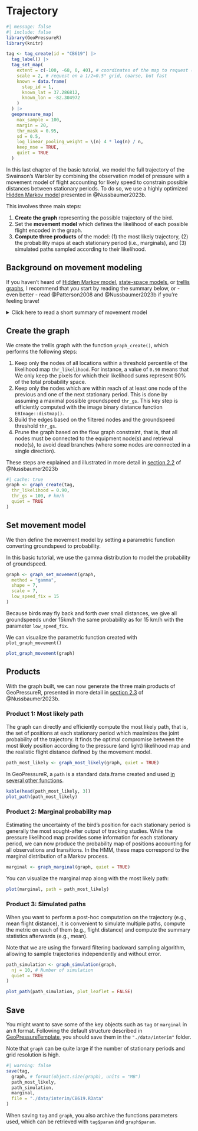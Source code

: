 # Trajectory

```r
#| message: false
#| include: false
library(GeoPressureR)
library(knitr)

tag <- tag_create(id = "CB619") |>
  tag_label() |>
  tag_set_map(
    extent = c(-100, -68, 0, 40), # coordinates of the map to request (W, E, S, N)
    scale = 2, # request on a 1/2=0.5° grid, coarse, but fast
    known = data.frame(
      stap_id = 1,
      known_lat = 37.286812,
      known_lon = -82.304972
    )
  ) |>
  geopressure_map(
    max_sample = 100,
    margin = 20,
    thr_mask = 0.95,
    sd = 0.5,
    log_linear_pooling_weight = \(n) 4 * log(n) / n,
    keep_mse = TRUE,
    quiet = TRUE
  )
```

In this last chapter of the basic tutorial, we model the full trajectory of the Swainson's Warbler by combining the observation model of pressure with a movement model of flight accounting for likely speed to constrain possible distances between stationary periods. To do so, we use a highly optimized <a href="https://en.wikipedia.org/wiki/Hidden_Markov_model" target="_blank">Hidden Markov model</a> presented in @Nussbaumer2023b.

This involves three main steps:

1.  **Create the graph** representing the possible trajectory of the bird.
2.  Set the **movement model** which defines the likelihood of each possible flight encoded in the graph.
3.  **Compute three products** of the model: (1) the most likely trajectory, (2) the probability maps at each stationary period (i.e., marginals), and (3) simulated paths sampled according to their likelihood.

## Background on movement modeling

If you haven't heard of <a href="https://en.wikipedia.org/wiki/Hidden_Markov_model" target="_blank">Hidden Markov model</a>, <a href="https://doi.org/10.1016/j.tree.2007.10.009" target="_blank">state-space models</a>, or <a href="https://en.wikipedia.org/wiki/Trellis_(graph)" target="_blank">trellis graphs</a>, I recommend that you start by reading the summary below, or - even better - read @Patterson2008 and @Nussbaumer2023b if you're feeling brave!

<details>

<summary>Click here to read a short summary of movement model</summary>

::: callout-note
We start by making the fundamental assumption that the overall trajectory can be separated into **discrete** positions which, together, create a trajectory.

This discretization allows us to use a <a href="https://en.wikipedia.org/wiki/Hidden_Markov_model" target="_blank">Hidden Markov model</a>, which conveniently distinguishes the **unknown positions** of a bird $X_t$ from some **known observations** $Y_t$ which can be related to these positions (e.g., pressure or light measurement). Defining an HMM requires that we set:

1.  An **observation model** $P(Y_t | X_t)$, which defines the likelihood of observing a measurement at a given position. This is exactly what our pressure likelihood map computed in the previous chapter does.
2.  A **movement model** $P(X_t+1|X_t)$, defining the probability that a bird was able to fly a specific distance between two consecutive stationary periods.
3.  An **initial state** $P(X_0)$, technically required but this does not constitute a strong constraint in our case.

Let's say that our goal is to produce the probability map for each stationary period accounting for all pressure measurements while maintaining likely flights. This corresponds to the **marginal** probability map $P(X_t=x_t|Y_0=y_0,...Y_t=y_t)$. If you are not familiar with the lower and capital case, $X_t$ represents the random variable (i.e., the position of the bird at a stationary period $t$), while $x_t$ is a specific value that $X$ can take, in our case, the specific coordinates of pixels on the map.

Because the number of possible positions is limited (i.e., number of pixels on the map), we can solve the HMM exactly. This is in contrast to Markov Chain Monte Carlo (MCMC) algorithm, which does not assume any discretization of space but relies on an iterative approach to solve the model.

A graph is a convenient mathematical representation of a model which has states (nodes) and relations between these states (edges). Graphs are a general and fundamental mathematical tool, but here we use a specific graph structure corresponding to the HMM presented above: two states $X$ and $Y$ for each time step $t$ (nodes), and an observation and movement model (relating $X_t$ to $X_t+1$ and $Y_t$ to $X_t$ respectively). All other relationships are assumed to be independent.

Typically in animal movement, the graph is only used to represent the random variable of the HMM, but in our case, we also use the concept of graph to store all discrete positions (i.e., pixels) of the bird at all timesteps, referred to as a <a href="https://en.wikipedia.org/wiki/Trellis_(graph)" target="_blank">trellis graphs</a>.

You can think of the nodes as a full 3D grid of lat x lon x stationary period and the edges as all possible pairs of nodes between two consecutive stationary periods. As you can imagine, this results in a very high number of edges! The novelty of @Nussbaumer2023b is to construct this graph using only the useful nodes and edges, thereby dramatically reducing the computational resources required.
:::

</details>

## Create the graph

We create the trellis graph with the function `graph_create()`, which performs the following steps:

1.  Keep only the nodes of all locations within a threshold percentile of the likelihood map `thr_likelihood`. For instance, a value of `0.90` means that We only keep the pixels for which their likelihood sums represent 90% of the total probability space.
2.  Keep only the nodes which are within reach of at least one node of the previous and one of the next stationary period. This is done by assuming a maximal possible groundspeed `thr_gs`. This key step is efficiently computed with the image binary distance function `EBImage::distmap()`.
3.  Build the edges based on the filtered nodes and the groundspeed threshold `thr_gs`.
4.  Prune the graph based on the flow graph constraint, that is, that all nodes must be connected to the equipment node(s) and retrieval node(s), to avoid dead branches (where some nodes are connected in a single direction).

These steps are explained and illustrated in more detail in [section 2.2](https://besjournals.onlinelibrary.wiley.com/doi/10.1111/2041-210X.14082#mee314082-sec-0004-title) of @Nussbaumer2023b

```r
#| cache: true
graph <- graph_create(tag,
  thr_likelihood = 0.90,
  thr_gs = 100, # km/h
  quiet = TRUE
)
```

## Set movement model

We then define the movement model by setting a parametric function converting groundspeed to probability.

In this basic tutorial, we use the gamma distribution to model the probability of groundspeed.

```r
graph <- graph_set_movement(graph,
  method = "gamma",
  shape = 7,
  scale = 7,
  low_speed_fix = 15
)
```

Because birds may fly back and forth over small distances, we give all groundspeeds under 15km/h the same probability as for 15 km/h with the parameter `low_speed_fix`.

We can visualize the parametric function created with `plot_graph_movement()`

```r
plot_graph_movement(graph)
```

## Products

With the graph built, we can now generate the three main products of GeoPressureR, presented in more detail in [section 2.3](https://besjournals.onlinelibrary.wiley.com/doi/10.1111/2041-210X.14082#mee314082-sec-0010-title) of @Nussbaumer2023b.

### Product 1: Most likely path

The graph can directly and efficiently compute the most likely path, that is, the set of positions at each stationary period which maximizes the joint probability of the trajectory. It finds the optimal compromise between the most likely position according to the pressure (and light) likelihood map and the realistic flight distance defined by the movement model.

```r
path_most_likely <- graph_most_likely(graph, quiet = TRUE)
```

In GeoPressureR, a `path` is a standard data.frame created and used [in several other functions](https://raphaelnussbaumer.com/GeoPressureR/reference/index.html#path).

```r
kable(head(path_most_likely, 3))
plot_path(path_most_likely)
```

### Product 2: Marginal probability map

Estimating the uncertainty of the bird's position for each stationary period is generally the most sought-after output of tracking studies. While the pressure likelihood map provides some information for each stationary period, we can now produce the probability map of positions accounting for all observations and transitions. In the HMM, these maps correspond to the marginal distribution of a Markov process.

```r
marginal <- graph_marginal(graph, quiet = TRUE)
```

You can visualize the marginal map along with the most likely path:

```r
plot(marginal, path = path_most_likely)
```

### Product 3: Simulated paths

When you want to perform a post-hoc computation on the trajectory (e.g., mean flight distance), it is convenient to simulate multiple paths, compute the metric on each of them (e.g., flight distance) and compute the summary statistics afterwards (e.g., mean).

Note that we are using the forward filtering backward sampling algorithm, allowing to sample trajectories independently and without error.

```r
path_simulation <- graph_simulation(graph,
  nj = 10, # Number of simulation
  quiet = TRUE
)
```

```r
plot_path(path_simulation, plot_leaflet = FALSE)
```

## Save

You might want to save some of the key objects such as `tag` or `marginal` in an `R` format. Following the default structure described in [GeoPressureTemplate](https://github.com/Rafnuss/GeoPressureTemplate#project-structure-file_folder), you should save them in the `"./data/interim"` folder.

Note that `graph` can be quite large if the number of stationary periods and grid resolution is high.

```r
#| warning: false
save(tag,
  graph, # format(object.size(graph), units = "MB")
  path_most_likely,
  path_simulation,
  marginal,
  file = "./data/interim/CB619.RData"
)
```

When saving `tag` and `graph`, you also archive the functions parameters used, which can be retrieved with `tag$param` and `graph$param`.
